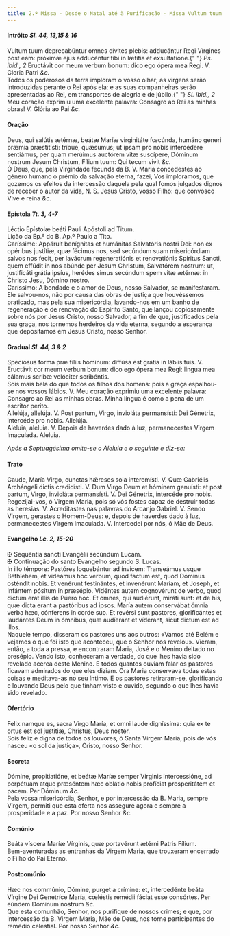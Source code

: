 ```yaml
---
title: 2.ª Missa - Desde o Natal até à Purificação - Missa Vultum tuum da Virgem Maria
---
```


<h4 class="text-center">
  Intróito <em>Sl. 44, 13,15 & 16</em>
</h4>
<div class="container-fluid">
  <div class="row">
    <div class="col-6 dropcaps text-justify">
      Vultum tuum deprecabúntur omnes dívites plebis: adducántur Regi Vírgines
      post eam: próximæ ejus adducéntur tibi in lætítia et exsultatióne.{" "}
      <em>Ps. ibid., 2</em> Eructávit cor meum verbum bonum: dico ego ópera mea
      Regi. V. Gloria Patri <em>&c.</em>
    </div>
    <div class="col-6 dropcaps text-justify">
      Todos os poderosos da terra imploram o vosso olhar; as virgens serão
      introduzidas perante o Rei após ela: e as suas companheiras serão
      apresentadas ao Rei, em transportes de alegria e de júbilo.{" "}
      <em>Sl. ibid., 2</em> Meu coração exprimiu uma excelente palavra: Consagro
      ao Rei as minhas obras! V. Glória ao Pai <em>&c.</em>
    </div>
  </div>
</div>

<h4 class="text-center">Oração</h4>
<div class="container-fluid">
  <div class="row">
    <div class="col-6 dropcaps text-justify">
      Deus, qui salútis ætérnæ, beátæ Maríæ virginitáte fœcúnda, humáno generi
      prǽmia præstitísti: tríbue, quǽsumus; ut ipsam pro nobis intercédere
      sentiámus, per quam merúimus auctórem vitæ suscípere, Dóminum nostrum
      Jesum Christum, Fílium tuum: Qui tecum vivit <em>&c.</em>
    </div>
    <div class="col-6 dropcaps text-justify">
      Ó Deus, que, pela Virgindade fecunda da B. V. Maria concedestes ao género
      humano o prémio da salvação eterna, fazei, Vos imploramos, que gozemos os
      efeitos da intercessão daquela pela qual fomos julgados dignos de receber
      o autor da vida, N. S. Jesus Cristo, vosso Filho: que convosco Vive e
      reina <em>&c.</em>
    </div>
  </div>
</div>

<h4 class="text-center">
  Epístola <em>Tt. 3, 4-7</em>
</h4>
<div class="container-fluid">
  <div class="row">
    <div class="col-6 text-justify">
      Léctio Epístolæ beáti Pauli Apóstoli ad Titum.
    </div>
    <div class="col-6 text-justify">Lição da Ep.ª do B. Ap.º Paulo a Tito.</div>
    <div class="col-6 dropcaps text-justify">
      Caríssime: Appáruit benígnitas et humánitas Salvatóris nostri Dei: non ex
      opéribus justítiæ, quæ fécimus nos, sed secúndum suam misericórdiam salvos
      nos fecit, per lavácrum regeneratiónis et renovatiónis Spíritus Sancti,
      quem effúdit in nos abúnde per Jesum Christum, Salvatórem nostrum: ut,
      justificáti grátia ipsíus, herédes simus secúndum spem vitæ ætérnæ: in
      Christo Jesu, Dómino nostro.
    </div>
    <div class="col-6 dropcaps text-justify">
      Caríssimo: A bondade e o amor de Deus, nosso Salvador, se manifestaram.
      Ele salvou-nos, não por causa das obras de justiça que houvéssemos
      praticado, mas pela sua misericórdia, lavando-nos em um banho de
      regeneração e de renovação do Espírito Santo, que lançou copiosamente
      sobre nós por Jesus Cristo, nosso Salvador, a fim de que, justificados
      pela sua graça, nos tornemos herdeiros da vida eterna, segundo a esperança
      que depositamos em Jesus Cristo, nosso Senhor.
    </div>
  </div>
</div>

<h4 class="text-center">
  Gradual <em>Sl. 44, 3 & 2</em>
</h4>
<div class="container-fluid">
  <div class="row">
    <div class="col-6 dropcaps text-justify">
      Speciósus forma præ fíliis hóminum: diffúsa est grátia in lábiis tuis. V.
      Eructávit cor meum verbum bonum: dico ego ópera mea Regi: lingua mea
      cálamus scribæ velóciter scribéntis.
    </div>
    <div class="col-6 dropcaps text-justify">
      Sois mais bela do que todos os filhos dos homens: pois a graça espalhou-se
      nos vossos lábios. V. Meu coração exprimiu uma excelente palavra: Consagro
      ao Rei as minhas obras. Minha língua é como a pena de um escritor perito.
    </div>
    <div class="col-6 text-justify">
      Allelúja, allelúja. V. Post partum, Virgo, invioláta permansísti: Dei
      Génetrix, intercéde pro nobis. Allelúja.
    </div>
    <div class="col-6 text-justify">
      Aleluia, aleluia. V. Depois de haverdes dado à luz, permanecestes Virgem
      Imaculada. Aleluia.
    </div>
  </div>
</div>

<em>Após a Septuagésima omite-se o Aleluia e o seguinte e diz-se:</em>

<h4 class="text-center">Trato</h4>
<div class="container-fluid">
  <div class="row">
    <div class="col-6 dropcaps text-justify">
      Gaude, María Virgo, cunctas hǽreses sola interemísti. V. Quæ Gabriélis
      Archángeli dictis credidísti. V. Dum Virgo Deum et hóminem genuísti: et
      post partum, Virgo, invioláta permansísti. V. Dei Génetrix, intercéde pro
      nobis.
    </div>
    <div class="col-6 dropcaps text-justify">
      Regozijai-vos, ó Virgem Maria, pois só vós fostes capaz de destruir todas
      as heresias. V. Acreditastes nas palavras do Arcanjo Gabriel. V. Sendo
      Virgem, gerastes o Homem-Deus: e, depois de haverdes dado à luz,
      permanecestes Virgem Imaculada. V. Intercedei por nós, ó Mãe de Deus.
    </div>
  </div>
</div>

<h4 class="text-center">
  Evangelho <em>Lc. 2, 15-20</em>
</h4>
<div class="container-fluid">
  <div class="row">
    <div class="col-6 text-justify">
      <span class="text-danger">&#10016;</span> Sequéntia sancti Evangélii
      secúndum Lucam.
    </div>
    <div class="col-6 text-justify">
      <span class="text-danger">&#10016;</span> Continuação do santo Evangelho
      segundo S. Lucas.
    </div>
    <div class="col-6 dropcaps text-justify">
      In illo témpore: Pastóres loquebántur ad ínvicem: Transeámus usque
      Béthlehem, et videámus hoc verbum, quod factum est, quod Dóminus osténdit
      nobis. Et venérunt festinántes, et invenérunt Maríam, et Joseph, et
      Infántem pósitum in præsépio. Vidéntes autem cognovérunt de verbo, quod
      dictum erat illis de Púero hoc. Et omnes, qui audiérunt, miráti sunt: et
      de his, quæ dicta erant a pastóribus ad ipsos. María autem conservábat
      ómnia verba hæc, cónferens in corde suo. Et revérsi sunt pastores,
      glorificántes et laudántes Deum in ómnibus, quæ audíerant et víderant,
      sicut dictum est ad illos.
    </div>
    <div class="col-6 dropcaps text-justify">
      Naquele tempo, disseram os pastores uns aos outros: «Vamos até Belém e
      vejamos o que foi isto que aconteceu, que o Senhor nos revelou». Vieram,
      então, a toda a pressa, e encontraram Maria, José e o Menino deitado no
      presépio. Vendo isto, conheceram a verdade, do que lhes havia sido
      revelado acerca deste Menino. E todos quantos ouviam falar os pastores
      ficavam admirados do que eles diziam. Ora Maria conservava todas estas
      coisas e meditava-as no seu íntimo. E os pastores retiraram-se,
      glorificando e louvando Deus pelo que tinham visto e ouvido, segundo o que
      lhes havia sido revelado.
    </div>
  </div>
</div>

<h4 class="text-center">Ofertório</h4>
<div class="container-fluid">
  <div class="row">
    <div class="col-6 dropcaps text-justify">
      Felix namque es, sacra Virgo María, et omni laude digníssima: quia ex te
      ortus est sol justítiæ, Christus, Deus noster.
    </div>
    <div class="col-6 dropcaps text-justify">
      Sois feliz e digna de todos os louvores, ó Santa Virgem Maria, pois de vós
      nasceu «o sol da justiça», Cristo, nosso Senhor.
    </div>
  </div>
</div>

<h4 class="text-center">Secreta</h4>
<div class="container-fluid">
  <div class="row">
    <div class="col-6 dropcaps text-justify">
      Dómine, propitiatióne, et beátæ Maríæ semper Vírginis intercessióne, ad
      perpétuam atque præséntem hæc oblátio nobis profíciat prosperitátem et
      pacem. Per Dóminum <em>&c.</em>
    </div>
    <div class="col-6 dropcaps text-justify">
      Pela vossa misericórdia, Senhor, e por intercessão da B. Maria, sempre
      Virgem, permiti que esta oferta nos assegure agora e sempre a prosperidade
      e a paz. Por nosso Senhor <em>&c.</em>
    </div>
  </div>
</div>

<h4 class="text-center">Comúnio</h4>
<div class="container-fluid">
  <div class="row">
    <div class="col-6 dropcaps text-justify">
      Beáta víscera Maríæ Vírginis, quæ portavérunt ætérni Patris Fílium.
    </div>
    <div class="col-6 dropcaps text-justify">
      Bem-aventuradas as entranhas da Virgem Maria, que trouxeram encerrado o
      Filho do Pai Eterno.
    </div>
  </div>
</div>

<h4 class="text-center">Postcomúnio</h4>
<div class="container-fluid">
  <div class="row">
    <div class="col-6 dropcaps text-justify">
      Hæc nos commúnio, Dómine, purget a crímine: et, intercedénte beáta Vírgine
      Dei Genetríce María, cœléstis remédii fáciat esse consórtes. Per eúndem
      Dóminum nostrum <em>&c.</em>
    </div>
    <div class="col-6 dropcaps text-justify">
      Que esta comunhão, Senhor, nos purifique de nossos crimes; e que, por
      intercessão da B. Virgem Maria, Mãe de Deus, nos torne participantes do
      remédio celestial. Por nosso Senhor <em>&c.</em>
    </div>
  </div>
</div>
